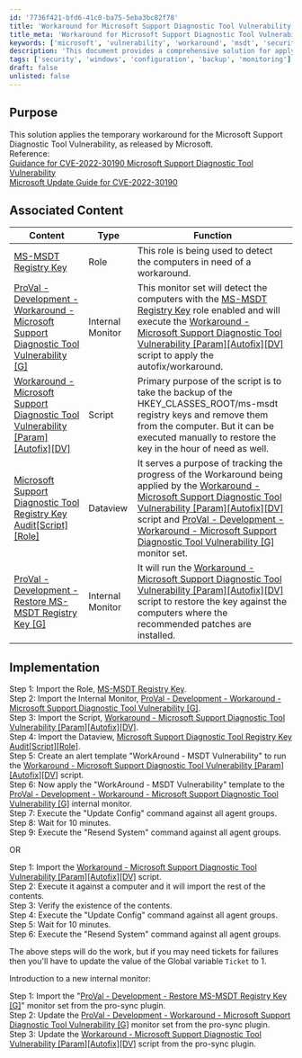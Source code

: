 ```yaml
---
id: '7736f421-bfd6-41c0-ba75-5eba3bc82f78'
title: 'Workaround for Microsoft Support Diagnostic Tool Vulnerability'
title_meta: 'Workaround for Microsoft Support Diagnostic Tool Vulnerability'
keywords: ['microsoft', 'vulnerability', 'workaround', 'msdt', 'security']
description: 'This document provides a comprehensive solution for applying a temporary workaround for the Microsoft Support Diagnostic Tool Vulnerability (CVE-2022-30190) as released by Microsoft. It includes detailed implementation steps and associated content for monitoring and restoring registry keys.'
tags: ['security', 'windows', 'configuration', 'backup', 'monitoring']
draft: false
unlisted: false
---
```

## Purpose

This solution applies the temporary workaround for the Microsoft Support Diagnostic Tool Vulnerability, as released by Microsoft.  
Reference:  
[Guidance for CVE-2022-30190 Microsoft Support Diagnostic Tool Vulnerability](https://msrc-blog.microsoft.com/2022/05/30/guidance-for-cve-2022-30190-microsoft-support-diagnostic-tool-vulnerability/)  
[Microsoft Update Guide for CVE-2022-30190](https://msrc.microsoft.com/update-guide/en-US/vulnerability/CVE-2022-30190)

## Associated Content

| Content                                                                                                           | Type          | Function                                                                                                                                                                                                                                      |
|-------------------------------------------------------------------------------------------------------------------|---------------|-----------------------------------------------------------------------------------------------------------------------------------------------------------------------------------------------------------------------------------------------|
| [MS-MSDT Registry Key](https://proval.itglue.com/DOC-5078775-10072204)                                         | Role          | This role is being used to detect the computers in need of a workaround.                                                                                                                                                                   |
| [ProVal - Development - Workaround - Microsoft Support Diagnostic Tool Vulnerability [G]](https://proval.itglue.com/DOC-5078775-10072205) | Internal Monitor | This monitor set will detect the computers with the [MS-MSDT Registry Key](https://proval.itglue.com/DOC-5078775-10072204) role enabled and will execute the [Workaround - Microsoft Support Diagnostic Tool Vulnerability [Param][Autofix][DV]](https://proval.itglue.com/DOC-5078775-10072208) script to apply the autofix/workaround. |
| [Workaround - Microsoft Support Diagnostic Tool Vulnerability [Param][Autofix][DV]](https://proval.itglue.com/DOC-5078775-10072208) | Script        | Primary purpose of the script is to take the backup of the HKEY_CLASSES_ROOT/ms-msdt registry keys and remove them from the computer. But it can be executed manually to restore the key in the hour of need as well.                      |
| [Microsoft Support Diagnostic Tool Registry Key Audit[Script][Role]](https://proval.itglue.com/DOC-5078775-10072206) | Dataview      | It serves a purpose of tracking the progress of the Workaround being applied by the [Workaround - Microsoft Support Diagnostic Tool Vulnerability [Param][Autofix][DV]](https://proval.itglue.com/DOC-5078775-10072208) script and [ProVal - Development - Workaround - Microsoft Support Diagnostic Tool Vulnerability [G]](https://proval.itglue.com/DOC-5078775-10072205) monitor set. |
| [ProVal - Development - Restore MS-MSDT Registry Key [G]](https://proval.itglue.com/DOC-5078775-10206203)       | Internal Monitor | It will run the [Workaround - Microsoft Support Diagnostic Tool Vulnerability [Param][Autofix][DV]](https://proval.itglue.com/DOC-5078775-10072208) script to restore the key against the computers where the recommended patches are installed. |

## Implementation

Step 1: Import the Role, [MS-MSDT Registry Key](https://proval.itglue.com/DOC-5078775-10072204).  
Step 2: Import the Internal Monitor, [ProVal - Development - Workaround - Microsoft Support Diagnostic Tool Vulnerability [G]](https://proval.itglue.com/DOC-5078775-10072205).  
Step 3: Import the Script, [Workaround - Microsoft Support Diagnostic Tool Vulnerability [Param][Autofix][DV]](https://proval.itglue.com/DOC-5078775-10072208).  
Step 4: Import the Dataview, [Microsoft Support Diagnostic Tool Registry Key Audit[Script][Role]](https://proval.itglue.com/DOC-5078775-10072206).  
Step 5: Create an alert template "WorkAround - MSDT Vulnerability" to run the [Workaround - Microsoft Support Diagnostic Tool Vulnerability [Param][Autofix][DV]](https://proval.itglue.com/DOC-5078775-10072208) script.  
Step 6: Now apply the "WorkAround - MSDT Vulnerability" template to the [ProVal - Development - Workaround - Microsoft Support Diagnostic Tool Vulnerability [G]](https://proval.itglue.com/DOC-5078775-10072205) internal monitor.  
Step 7: Execute the "Update Config" command against all agent groups.  
Step 8: Wait for 10 minutes.  
Step 9: Execute the "Resend System" command against all agent groups.  

OR

Step 1: Import the [Workaround - Microsoft Support Diagnostic Tool Vulnerability [Param][Autofix][DV]](https://proval.itglue.com/DOC-5078775-10072208) script.  
Step 2: Execute it against a computer and it will import the rest of the contents.  
Step 3: Verify the existence of the contents.  
Step 4: Execute the "Update Config" command against all agent groups.  
Step 5: Wait for 10 minutes.  
Step 6: Execute the "Resend System" command against all agent groups.  

The above steps will do the work, but if you may need tickets for failures then you'll have to update the value of the Global variable `Ticket` to 1.

Introduction to a new internal monitor:  

Step 1: Import the "[ProVal - Development - Restore MS-MSDT Registry Key [G]](https://proval.itglue.com/DOC-5078775-10206203)" monitor set from the pro-sync plugin.  
Step 2: Update the [ProVal - Development - Workaround - Microsoft Support Diagnostic Tool Vulnerability [G]](https://proval.itglue.com/DOC-5078775-10072205) monitor set from the pro-sync plugin.  
Step 3: Update the [Workaround - Microsoft Support Diagnostic Tool Vulnerability [Param][Autofix][DV]](https://proval.itglue.com/DOC-5078775-10072208) script from the pro-sync plugin.











